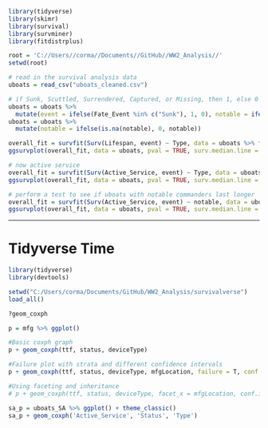 ```r
library(tidyverse)
library(skimr)
library(survival)
library(survminer)
library(fitdistrplus)

root = 'C://Users//corma//Documents//GitHub//WW2_Analysis//'
setwd(root)
```
```r
# read in the survival analysis data
uboats = read_csv("uboats_cleaned.csv")

# if Sunk, Scuttled, Surrendered, Captured, or Missing, then 1, else 0
uboats = uboats %>%
  mutate(event = ifelse(Fate_Event %in% c("Sunk"), 1, 0), notable = ifelse(`Notable Commanders` != 'NA', 1, 0))
uboats = uboats %>%
  mutate(notable = ifelse(is.na(notable), 0, notable))
```
```r
overall_fit = survfit(Surv(Lifespan, event) ~ Type, data = uboats %>% filter(Type %in% c("VIIC", "XXI", "VIIC/41", "IXC/40", "XXIII")))
ggsurvplot(overall_fit, data = uboats, pval = TRUE, surv.median.line = "hv", conf.int = TRUE) + ggtitle("KM curve for U-Boats")
```
```r
# now active service
overall_fit = survfit(Surv(Active_Service, event) ~ Type, data = uboats %>% filter(Type %in% c("VIIC", "XXI", "VIIC/41", "IXC/40", "XXIII")))
ggsurvplot(overall_fit, data = uboats, pval = TRUE, surv.median.line = "hv", conf.int = TRUE) + ggtitle("KM curve for U-Boats")
```

```r
# perform a test to see if uboats with notable commanders last longer
overall_fit = survfit(Surv(Active_Service, event) ~ notable, data = uboats)
ggsurvplot(overall_fit, data = uboats, pval = TRUE, surv.median.line = "hv", conf.int = TRUE) + ggtitle("KM curve for U-Boats")
```

----------------------
# Tidyverse Time
```r
library(tidyverse)
library(devtools)

setwd("C:/Users/corma/Documents/GitHub/WW2_Analysis/survivalverse")
load_all()
```
```r
?geom_coxph
```
```r
p = mfg %>% ggplot()

#Basic coxph graph
p + geom_coxph(ttf, status, deviceType)

#Failure plot with strata and different confidence intervals
p + geom_coxph(ttf, status, deviceType, mfgLocation, failure = T, conf.int = 0.5)

#Using faceting and inheritance
# p + geom_coxph(ttf, status, deviceType, facet_x = mfgLocation, conf.int = F) + geom_survreg()
```
```r
sa_p = uboats_SA %>% ggplot() + theme_classic()
sa_p + geom_coxph('Active_Service', 'Status', 'Type')
```
